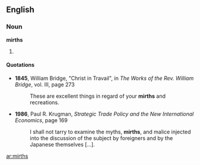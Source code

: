 ==English==
===Noun===
'''mirths'''
# {{plural of|mirth}}

====Quotations====
* '''1845''', William Bridge, "Christ in Travail", in ''The Works of the Rev. William Bridge'', vol. III, page 273
*: These are excellent things in regard of your '''mirths''' and recreations.
* '''1986''', Paul R. Krugman, ''Strategic Trade Policy and the New International Economics'', page 169
*: I shall not tarry to examine the myths, '''mirths''', and malice injected into the discussion of the subject by foreigners and by the Japanese themselves […].

[[ar:mirths]]